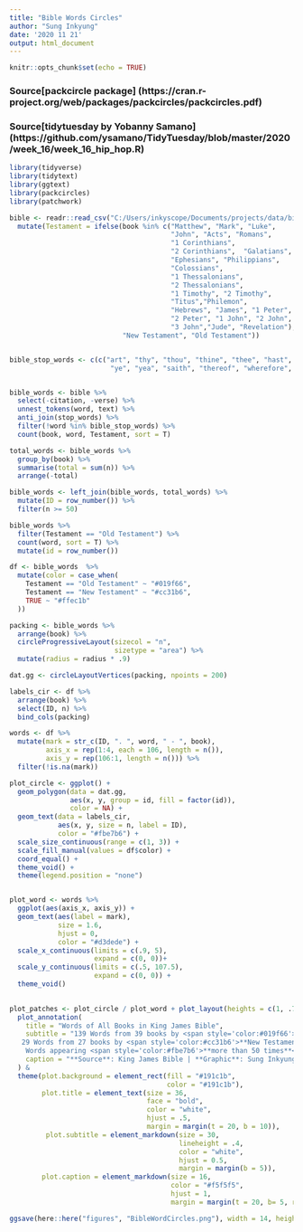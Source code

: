 ```yaml
---
title: "Bible Words Circles"
author: "Sung Inkyung"
date: '2020 11 21'
output: html_document
---
```


```r
knitr::opts_chunk$set(echo = TRUE)
```
### Source[packcircle package] (https://cran.r-project.org/web/packages/packcircles/packcircles.pdf)
### Source[tidytuesday by Yobanny Samano] (https://github.com/ysamano/TidyTuesday/blob/master/2020/week_16/week_16_hip_hop.R)

```r
library(tidyverse)
library(tidytext)
library(ggtext)
library(packcircles)
library(patchwork)
```


```r
bible <- readr::read_csv("C:/Users/inkyscope/Documents/projects/data/bible_kjv_new.csv") %>% 
  mutate(Testament = ifelse(book %in% c("Matthew", "Mark", "Luke",
                                        "John", "Acts", "Romans", 
                                        "1 Corinthians", 
                                        "2 Corinthians",  "Galatians",
                                        "Ephesians", "Philippians",
                                        "Colossians", 
                                        "1 Thessalonians",
                                        "2 Thessalonians", 
                                        "1 Timothy", "2 Timothy",
                                        "Titus","Philemon",
                                        "Hebrews", "James", "1 Peter",
                                        "2 Peter", "1 John", "2 John",
                                        "3 John","Jude", "Revelation"), 
                            "New Testament", "Old Testament"))


bible_stop_words <- c(c("art", "thy", "thou", "thine", "thee", "hast", "hath","shalt",
                         "ye", "yea", "saith", "thereof", "wherefore", "lo", "aaron", "aaron's", "aaronites", "abarim"))


bible_words <- bible %>% 
  select(-citation, -verse) %>% 
  unnest_tokens(word, text) %>% 
  anti_join(stop_words) %>% 
  filter(!word %in% bible_stop_words) %>% 
  count(book, word, Testament, sort = T)

total_words <- bible_words %>% 
  group_by(book) %>% 
  summarise(total = sum(n)) %>% 
  arrange(-total)

bible_words <- left_join(bible_words, total_words) %>% 
  mutate(ID = row_number()) %>% 
  filter(n >= 50) 

bible_words %>% 
  filter(Testament == "Old Testament") %>% 
  count(word, sort = T) %>% 
  mutate(id = row_number())

```

```r
df <- bible_words  %>% 
  mutate(color = case_when(
    Testament == "Old Testament" ~ "#019f66",
    Testament == "New Testament" ~ "#cc31b6",
    TRUE ~ "#ffec1b"
  ))

packing <- bible_words %>% 
  arrange(book) %>% 
  circleProgressiveLayout(sizecol = "n", 
                          sizetype = "area") %>% 
  mutate(radius = radius * .9)

dat.gg <- circleLayoutVertices(packing, npoints = 200)

labels_cir <- df %>% 
  arrange(book) %>% 
  select(ID, n) %>% 
  bind_cols(packing)

words <- df %>% 
  mutate(mark = str_c(ID, ". ", word, " - ", book),
         axis_x = rep(1:4, each = 106, length = n()),
         axis_y = rep(106:1, length = n())) %>% 
  filter(!is.na(mark))

plot_circle <- ggplot() +
  geom_polygon(data = dat.gg,
               aes(x, y, group = id, fill = factor(id)),
               color = NA) +
  geom_text(data = labels_cir,
            aes(x, y, size = n, label = ID),
            color = "#fbe7b6") +
  scale_size_continuous(range = c(1, 3)) +
  scale_fill_manual(values = df$color) +
  coord_equal() +
  theme_void() +
  theme(legend.position = "none")


plot_word <- words %>% 
  ggplot(aes(axis_x, axis_y)) +
  geom_text(aes(label = mark),
            size = 1.6,
            hjust = 0,
            color = "#d3dede") +
  scale_x_continuous(limits = c(.9, 5),
                     expand = c(0, 0))+
  scale_y_continuous(limits = c(.5, 107.5),
                     expand = c(0, 0)) +
  theme_void()
  

plot_patches <- plot_circle / plot_word + plot_layout(heights = c(1, .7)) +
  plot_annotation(
    title = "Words of All Books in King James Bible",
    subtitle = "139 Words from 39 books by <span style='color:#019f66'>**Old Testament**</span><br>
   29 Words from 27 books by <span style='color:#cc31b6'>**New Testament**</span><br>
    Words appearing <span style='color:#fbe7b6'>**more than 50 times**</span> are selected from each Testament",
    caption = "**Source**: King James Bible | **Graphic**: Sung Inkyung"
  ) &
  theme(plot.background = element_rect(fill = "#191c1b",
                                       color = "#191c1b"),
        plot.title = element_text(size = 36, 
                                  face = "bold",
                                  color = "white",
                                  hjust = .5,
                                  margin = margin(t = 20, b = 10)),
         plot.subtitle = element_markdown(size = 30, 
                                          lineheight = .4,
                                          color = "white",
                                          hjust = 0.5,
                                          margin = margin(b = 5)),
        plot.caption = element_markdown(size = 16,
                                        color = "#f5f5f5",
                                        hjust = 1, 
                                        margin = margin(t = 20, b= 5, r = 10)))

ggsave(here::here("figures", "BibleWordCircles.png"), width = 14, height = 18, units = "cm")

```
